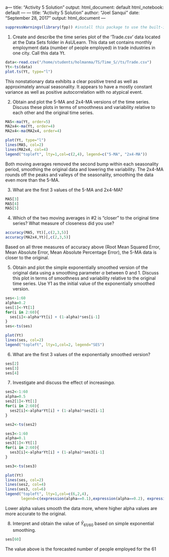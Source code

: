 a---
title: "Activity 5 Solution"
output:
  html_document: default
  html_notebook: default
---
---
title: "Activity 5 Solution"
author: "Joel Sanqui"
date: "September 28, 2017"
output: html_document
---

```r
suppressWarnings(library(fpp)) #install this package to use the built-in functions such as ma, accuracy, etc.  
```


1.	Create  and describe the time series plot of the 'Trade.csv' data located at the Data Sets folder in AsULearn.  This data set contains monthly employment data (number of people employed) in trade industries in one city. Call this data Yt.

```r
data<-read.csv("/home/students/holmanma/TS/Time_S//ts/Trade.csv")
Yt<-ts(data)
plot.ts(Yt, type="l")
```

This nonstationary data exhibits a clear positive trend as well as approximately annual seasonality. It appears to have a mostly constant variance as well as positive autocorrelation with no atypical event.

2.	Obtain and plot the 5-MA and 2x4-MA versions of the time series.  Discuss these plots in terms of smoothness and variability relative to each other and the original time series.

```r
MA5<-ma(Yt, order=5)
MA2x4<-ma(Yt, order=4)
MA2x4<-ma(MA2x4, order=4)

plot(Yt, type="l")
lines(MA5, col=2)
lines(MA2x4, col=4)
legend("topleft", lty=1,col=c(2,4), legend=c("5-MA", "2x4-MA"))

```

Both moving averages removed the second bump within each seasonality period, smoothing the original data and lowering the variability. The 2x4-MA rounds off the peaks and valleys of the seasonality, smoothing the data even more than the 5-MA.

3.	What are the first 3 values of the 5-MA and 2x4-MA? 

```r
MA5[3]
MA5[4]
MA5[5]
```

4.	Which of the two moving averages in #2 is "closer" to the original time series?  What measure of closeness did you use?

```r
accuracy(MA5, Yt)[,c(2,3,5)]
accuracy(MA2x4,Yt)[,c(2,3,5)]

```

Based on all three measures of accuracy above (Root Mean Squared Error, Mean Absolute Error, Mean Absolute Percentage Error), the 5-MA data is closer to the original.

5.	Obtain and plot the simple exponentially smoothed version of the original data using a smoothing parameter $\alpha$ between 0 and 1.   Discuss this plot in terms of smoothness and variability relative to the original time series.   Use Y1 as the initial value of the exponentially smoothed version.

```r
ses<-1:60
alpha=0.2
ses[1]<-Yt[1]
for(i in 2:60){
  ses[i]<-alpha*Yt[i] + (1-alpha)*ses[i-1]
}
ses<-ts(ses)

plot(Yt)
lines(ses, col=2)
legend("topleft", lty=1,col=2, legend="SES")

```

6.	What are the first 3 values of the exponentially smoothed version?

```r
ses[2]
ses[3]
ses[4]

```

7.	Investigate and discuss the effect of increasing$\alpha$.

```r
ses2<-1:60
alpha=0.5
ses2[1]<-Yt[1]
for(i in 2:60){
  ses2[i]<-alpha*Yt[i] + (1-alpha)*ses2[i-1]
}

ses2<-ts(ses2)

ses3<-1:60
alpha=0.1
ses3[1]<-Yt[1]
for(i in 2:60){
  ses3[i]<-alpha*Yt[i] + (1-alpha)*ses3[i-1]
}

ses3<-ts(ses3)

plot(Yt)
lines(ses, col=2)
lines(ses2, col=4)
lines(ses3, col=6)
legend("topleft", lty=1,col=c(6,2,4),
       legend=c(expression(alpha==0.1),expression(alpha==0.2), expression(alpha==0.5)))

```


Lower alpha values smooth the data more, where higher alpha values are more accurate to the original.

8. Interpret and obtain the value of $\hat{Y}_{61/60}$  based on simple exponential smoothing.

```r
ses[60]

```

The value above is the forecasted number of people employed for the 61